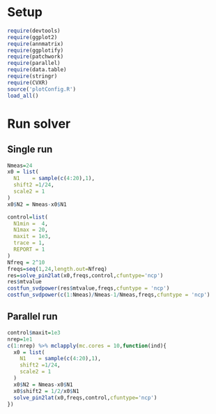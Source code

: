 # Setup
```r
require(devtools)
require(ggplot2)
require(annmatrix)
require(ggplotify)
require(patchwork)
require(parallel)
require(data.table)
require(stringr)
require(CVXR)
source('plotConfig.R')
load_all()
```

# Run solver

## Single run
```r
Nmeas=24
x0 = list(
  N1    = sample(c(4:20),1),
  shift2 =1/24,
  scale2 = 1
)
x0$N2 = Nmeas-x0$N1

control=list(
  N1min =  4,
  N1max = 20,
  maxit = 1e3,
  trace = 1,
  REPORT = 1
)
Nfreq = 2^10
freqs=seq(1,24,length.out=Nfreq)
res=solve_pin2lat(x0,freqs,control,cfuntype='ncp')
res$mtvalue
costfun_svdpower(res$mtvalue,freqs,cfuntype = 'ncp')
costfun_svdpower(c(1:Nmeas)/Nmeas-1/Nmeas,freqs,cfuntype = 'ncp')
```

## Parallel run
```r
control$maxit=1e3
nrep=1e1
c(1:nrep) %>% mclapply(mc.cores = 10,function(ind){
  x0 = list(
    N1    = sample(c(4:20),1),
    shift2 =1/24,
    scale2 = 1
  )
  x0$N2 = Nmeas-x0$N1
  x0$shift2 = 1/2/x0$N1
  solve_pin2lat(x0,freqs,control,cfuntype='ncp')
}) 
```